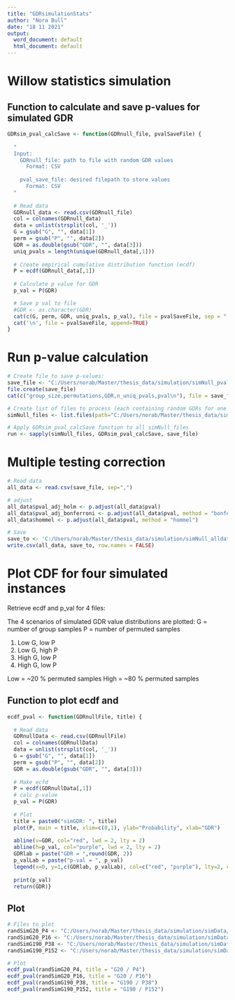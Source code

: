 ---
title: "GDRsimulationStats"
author: "Nora Bull"
date: "18 11 2021"
output:
  word_document: default
  html_document: default
---


# Willow statistics simulation



## Function to calculate and save p-values for simulated GDR
```{r}
GDRsim_pval_calcSave <- function(GDRnull_file, pvalSaveFile) {
  
  "
  Input:
    GDRnull_file: path to file with random GDR values 
      Format: CSV
      
    pval_save_file: desired filepath to store values
      Format: CSV
  "
  
  # Read data
  GDRnull_data <- read.csv(GDRnull_file)
  col = colnames(GDRnull_data)
  data = unlist(strsplit(col, '_'))
  G = gsub("G", "", data[1])
  perm = gsub("P", "", data[2])
  GDR = as.double(gsub("GDR", "", data[3]))
  uniq_pvals = length(unique(GDRnull_data[,1]))
  
  # Create empirical cumulative distribution function (ecdf)
  P = ecdf(GDRnull_data[,1])
  
  # Calculate p value for GDR
  p_val = P(GDR)

  # Save p val to file
  #GDR <- as.character(GDR)
  cat(c(G, perm, GDR, uniq_pvals, p_val), file = pvalSaveFile, sep = ",", append = TRUE)
  cat('\n', file = pvalSaveFile, append=TRUE)
}


```

# Run p-value calculation
```{r}

# Create file to save p-values:
save_file <- "C:/Users/norab/Master/thesis_data/simulation/simNull_pvals_24.11.21.csv"
file.create(save_file)
cat(c("group_size,permutations,GDR,n_uniq_pvals,pval\n"), file = save_file, append=TRUE)

# Create list of files to process (each containing random GDRs for one simulated GDR values)
simNull_files <- list.files(path="C:/Users/norab/Master/thesis_data/simulation/simData/", full.names=TRUE, recursive=FALSE)

# Apply GDRsim_pval_calcSave function to all simNull_files
run <- sapply(simNull_files, GDRsim_pval_calcSave, save_file) 

```

# Multiple testing correction
```{r}

# Read data
all_data <- read.csv(save_file, sep=",")

# adjust
all_data$pval_adj_holm <- p.adjust(all_data$pval)
all_data$pval_adj_bonferroni <- p.adjust(all_data$pval, method = "bonferroni")
all_data$hommel <- p.adjust(all_data$pval, method = "hommel")

# Save
save_to <- 'C:/Users/norab/Master/thesis_data/simulation/simNull_alldata_24.11.21.csv'
write.csv(all_data, save_to, row.names = FALSE)
```


# Plot CDF for four simulated instances

Retrieve ecdf and p_val for 4 files:

The 4 scenarios of simulated GDR value distributions are plotted: 
G = number of group samples
P = number of permuted samples

  1. Low G, low P
  2. Low G, high P
  3. High G, low P
  4. High G, low P

Low = ~20 % permuted samples
High = ~80 % permuted samples

## Function to plot ecdf and
```{r}

ecdf_pval <- function(GDRnullFile, title) {
  
  # Read data
  GDRnullData <- read.csv(GDRnullFile)
  col = colnames(GDRnullData)
  data = unlist(strsplit(col, '_'))
  G = gsub("G", "", data[1])
  perm = gsub("P", "", data[2])
  GDR = as.double(gsub("GDR", "", data[3]))
  
  # Make ecfd
  P = ecdf(GDRnullData[,1])
  # calc p-value
  p_val = P(GDR)
  
  # Plot
  title = paste0("simGDR: ", title)
  plot(P, main = title, xlim=c(0,1), ylab="Probability", xlab="GDR")          
  
  abline(v=GDR, col="red", lwd = 2, lty = 2)
  abline(h=p_val, col="purple", lwd = 2, lty = 2)
  GDRlab = paste("GDR = ",round(GDR, 2))
  p_valLab = paste("p-val = ", p_val)
  legend(x=0, y=1,c(GDRlab, p_valLab), col=c("red", "purple"), lty=2, cex=0.8)
  
  print(p_val)
  return(GDR)}

```

## Plot
```{r}
# Files to plot
randSimG20_P4 <- "C:/Users/norab/Master/thesis_data/simulation/simData/randSimG20_P4.csv"
randSimG20_P16 <- "C:/Users/norab/Master/thesis_data/simulation/simData/randSimG20_P16.csv"
randSimG190_P38 <- "C:/Users/norab/Master/thesis_data/simulation/simData/randSimG190_P38.csv"
randSimG190_P152 <- "C:/Users/norab/Master/thesis_data/simulation/simData/randSimG190_P152.csv"

# Plot
ecdf_pval(randSimG20_P4, title = "G20 / P4")
ecdf_pval(randSimG20_P16, title = "G20 / P16")
ecdf_pval(randSimG190_P38, title = "G190 / P38")
ecdf_pval(randSimG190_P152, title = "G190 / P152")

```


